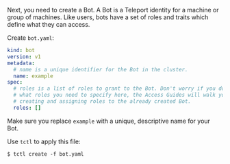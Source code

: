 Next, you need to create a Bot. A Bot is a Teleport identity for a machine or
group of machines. Like users, bots have a set of roles and traits which define
what they can access.

Create `bot.yaml`:

```yaml
kind: bot
version: v1
metadata:
  # name is a unique identifier for the Bot in the cluster.
  name: example
spec:
  # roles is a list of roles to grant to the Bot. Don't worry if you don't know
  # what roles you need to specify here, the Access Guides will walk you through
  # creating and assigning roles to the already created Bot.
  roles: []
```

Make sure you replace `example` with a unique, descriptive name for your Bot.

Use `tctl` to apply this file:

```code
$ tctl create -f bot.yaml
```